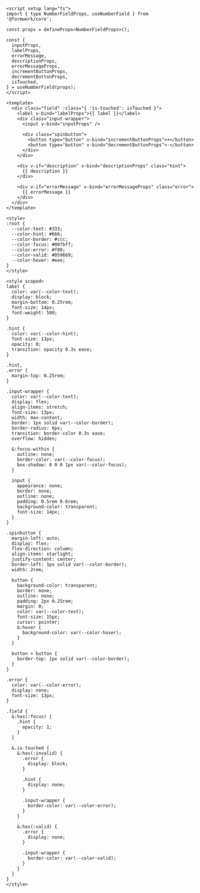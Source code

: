 ```vue collapse={39-167}
<script setup lang="ts">
import { type NumberFieldProps, useNumberField } from '@formwerk/core';

const props = defineProps<NumberFieldProps>();

const {
  inputProps,
  labelProps,
  errorMessage,
  descriptionProps,
  errorMessageProps,
  incrementButtonProps,
  decrementButtonProps,
  isTouched,
} = useNumberField(props);
</script>

<template>
  <div class="field" :class="{ 'is-touched': isTouched }">
    <label v-bind="labelProps">{{ label }}</label>
    <div class="input-wrapper">
      <input v-bind="inputProps" />

      <div class="spinbutton">
        <button type="button" v-bind="incrementButtonProps">+</button>
        <button type="button" v-bind="decrementButtonProps">-</button>
      </div>
    </div>

    <div v-if="description" v-bind="descriptionProps" class="hint">
      {{ description }}
    </div>

    <div v-if="errorMessage" v-bind="errorMessageProps" class="error">
      {{ errorMessage }}
    </div>
  </div>
</template>

<style>
:root {
  --color-text: #333;
  --color-hint: #666;
  --color-border: #ccc;
  --color-focus: #007bff;
  --color-error: #f00;
  --color-valid: #059669;
  --color-hover: #eee;
}
</style>

<style scoped>
label {
  color: var(--color-text);
  display: block;
  margin-bottom: 0.25rem;
  font-size: 14px;
  font-weight: 500;
}

.hint {
  color: var(--color-hint);
  font-size: 13px;
  opacity: 0;
  transition: opacity 0.3s ease;
}

.hint,
.error {
  margin-top: 0.25rem;
}

.input-wrapper {
  color: var(--color-text);
  display: flex;
  align-items: stretch;
  font-size: 13px;
  width: max-content;
  border: 1px solid var(--color-border);
  border-radius: 6px;
  transition: border-color 0.3s ease;
  overflow: hidden;

  &:focus-within {
    outline: none;
    border-color: var(--color-focus);
    box-shadow: 0 0 0 1px var(--color-focus);
  }

  input {
    appearance: none;
    border: none;
    outline: none;
    padding: 0.5rem 0.6rem;
    background-color: transparent;
    font-size: 14px;
  }
}

.spinbutton {
  margin-left: auto;
  display: flex;
  flex-direction: column;
  align-items: starlight;
  justify-content: center;
  border-left: 1px solid var(--color-border);
  width: 2rem;

  button {
    background-color: transparent;
    border: none;
    outline: none;
    padding: 2px 0.25rem;
    margin: 0;
    color: var(--color-text);
    font-size: 15px;
    cursor: pointer;
    &:hover {
      background-color: var(--color-hover);
    }
  }

  button + button {
    border-top: 1px solid var(--color-border);
  }
}

.error {
  color: var(--color-error);
  display: none;
  font-size: 13px;
}

.field {
  &:has(:focus) {
    .hint {
      opacity: 1;
    }
  }

  &.is-touched {
    &:has(:invalid) {
      .error {
        display: block;
      }

      .hint {
        display: none;
      }

      .input-wrapper {
        border-color: var(--color-error);
      }
    }

    &:has(:valid) {
      .error {
        display: none;
      }

      .input-wrapper {
        border-color: var(--color-valid);
      }
    }
  }
}
</style>
```
